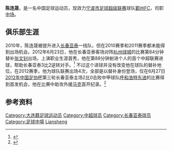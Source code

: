 {{Infobox football biography
| playername= 陈连晟
| image =
| fullname = 陈连晟
| dateofbirth = {{Birth date and age|1991|2|21}}
| cityofbirth = [[辽宁省|辽宁省]][[大连市|大连市]]
| countryofbirth = [[中国|中国]]
| currentclub = [[鄞州FC|鄞州FC]]
| clubnumber = 
| height = {{height|m=1.75}}
| position = [[中场|中场]]
| youthyears1 = 
| youthclubs1 = [[长春亚泰足球俱乐部|长春亚泰]]
| years1 = 2010-2015
| clubs1 = [[长春亚泰足球俱乐部|长春亚泰]]
| caps1 =  10
| goals1 = 1
| years2 = 2014
| clubs2 = →[[江西联盛|江西联盛]] (外借)
| caps2 =  11
| goals2 = 0
| years3 = 2017
| clubs3 = [[福建天信足球俱乐部|福建天信]]
| caps3 =  ?
| goals3 = ?
| years4 = 2018-2020
| clubs4 = [[吉林百嘉足球俱乐部|吉林百嘉]]
| caps4 =  50
| goals4 = 1
| years5 = 2020-
| clubs5 = [[鄞州FC|鄞州FC]]
| caps5 =  ?
| goals5 = ?
| nationalyears1 = 
| nationalteam1 = 
| nationalcaps1 = 
| nationalgoals1 = 
| pcupdate = 2022年6月16日
| ntupdate = 
}}
'''陈连晟'''{{BD|1991年|2月21日|||Chen, Liansheng}}，是一名中国足球运动员，现效力[[宁波市足球超级联赛|宁波市足球超级联赛]]球队[[鄞州FC|鄞州FC]]，司职[[中场|中场]]。

==俱乐部生涯==
2010年，陈连晟被提升进入[[长春亚泰足球俱乐部|长春亚泰]]一线队，但在2010赛季和2011赛季都未能得到出场机会。2012年6月23日，他在长春亚泰客场对阵[[杭州绿城足球俱乐部|杭州绿城]]的比赛第84分钟替补[[张文钊|张文钊]]出场，上演职业生涯首秀，他在第88分钟射进个人的首个中超联赛进球，帮助长春亚泰3比2逆转对手。<ref>{{Cite web |url=http://www.chinadaily.com.cn/micro-reading/dzh/2012-06-25/content_6269320.html |title=亚泰90后中超首秀4分钟破门 3连胜后全队奖金200万 |access-date=2013-08-02 |archive-url=https://web.archive.org/web/20160304095812/http://www.chinadaily.com.cn/micro-reading/dzh/2012-06-25/content_6269320.html |archive-date=2016-03-04 |dead-url=yes }}</ref> 不过这个进球并没有改变他在球队的替补地位，在2012赛季，他为球队联赛出场4次，全部是以替补身份登场，仅在6月27日[[2012年中国足协杯|2012年中国足协杯]]第三轮长春亚泰主场2比0击败中甲球队[[沈阳东进足球俱乐部|呼和浩特东进]]的比赛得到首发机会，他在比赛中助攻外援[[马克·柳宾科维奇|马克]]首开纪录。<ref>{{Cite web |url=http://sports.sina.com.cn/j/2012-06-27/21426116514.shtml |title=足协杯-马克2球小将送助攻 亚泰2-0东进将战申花 |accessdate=2013-08-02 |archive-date=2013-05-12 |archive-url=https://web.archive.org/web/20130512092409/http://sports.sina.com.cn/j/2012-06-27/21426116514.shtml |dead-url=no }}</ref> 

==参考资料==
{{reflist}}

{{2010年中超分类名单长春}}
{{2011年中超分类名单长春}}
{{2012年中超分类名单长春}}
{{2013年中超分类名单长春}}
{{2014年中超分类名单长春}}
{{2014年中乙分类名单江西联盛}}
{{2015年中超分类名单长春}}
{{2018年中乙分类名单吉林百嘉}}

{{DEFAULTSORT:Chen, Liansheng}}
[[Category:大连籍足球运动员|Category:大连籍足球运动员]]
[[Category:中超球员|Category:中超球员]]
[[Category:长春亚泰球员|Category:长春亚泰球员]]
[[Category:足球中場|Category:足球中場]]
[[Category:陈姓|Liansheng]]